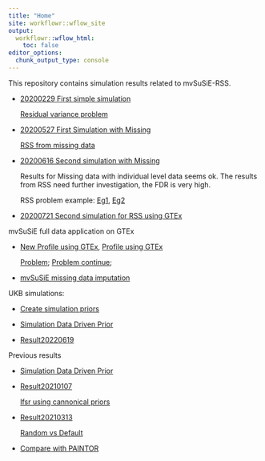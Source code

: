 ```yaml
---
title: "Home"
site: workflowr::wflow_site
output:
  workflowr::wflow_html:
    toc: false
editor_options:
  chunk_output_type: console
---
```


This repository contains simulation results related to mvSuSiE-RSS.

* [20200229 First simple simulation](mmbr_rss_simulation_1.html)

    [Residual variance problem](mmbr_rss_simulation_1_problem.html)
    
* [20200527 First Simulation with Missing](mmbr_missing_1.html)

    [RSS from missing data](mmbr_rss_missing_1.html)

* [20200616 Second simulation with Missing](mmbr_missing_0616.html)

    Results for Missing data with individual level data seems ok. The results from RSS need further investigation, the FDR is very high.
    
    RSS problem example: [Eg1](mmbr_missing_rss_problem1.html), [Eg2](mmbr_missing_rss_problem2.html)

* [20200721 Second simulation for RSS using GTEx](mmbr_rss_simulation_3.html)


mvSuSiE full data application on GTEx

* [New Profile using GTEx](GTExprofile2.html), [Profile using GTEx](GTExprofile.html)

    [Problem](GTExprofileProblem.html); [Problem continue](GTExprofileProblem2.html); 
    
* [mvSuSiE missing data imputation](mmbr_missing_imputation.html)


UKB simulations:

* [Create simulation priors](create_simulation_priors.html)

* [Simulation Data Driven Prior](priors_ed_20220619.html)

* [Result20220619](mvsusie_rss_ukb_simulation_20220619.html)

Previous results

* [Simulation Data Driven Prior](priors_ed.html)

* [Result20210107](mmbr_rss_ukb_simulation_20210107.html)

    [lfsr using cannonical priors](mmbr_rss_ukb_simulation_20210107_naiveprior_lfsr_problem.html)

* [Result20210313](mmbr_rss_ukb_simulation_20210313.html)

    [Random vs Default](mmbr_rss_ukb_simulation_20210313_RandomvsDefault.html)

* [Compare with PAINTOR](mmbr_rss_ukb_simulation_paintor.html)

